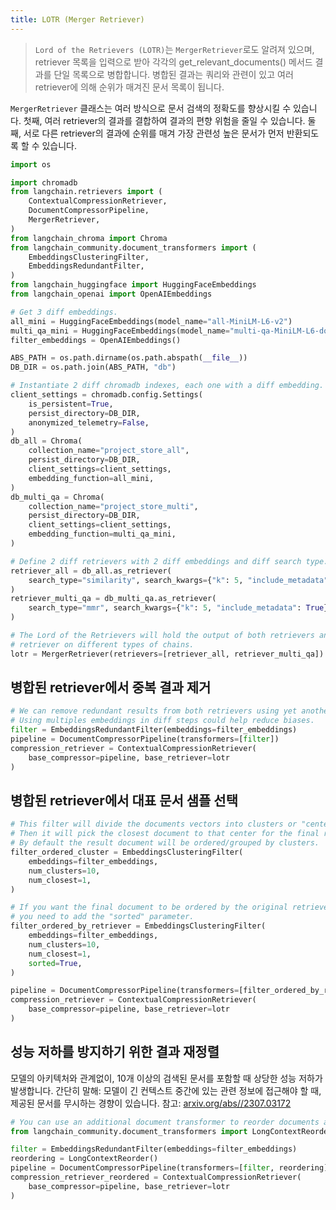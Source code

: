 ```yaml
---
title: LOTR (Merger Retriever)
---
```


>`Lord of the Retrievers (LOTR)`는 `MergerRetriever`로도 알려져 있으며, retriever 목록을 입력으로 받아 각각의 get_relevant_documents() 메서드 결과를 단일 목록으로 병합합니다. 병합된 결과는 쿼리와 관련이 있고 여러 retriever에 의해 순위가 매겨진 문서 목록이 됩니다.

`MergerRetriever` 클래스는 여러 방식으로 문서 검색의 정확도를 향상시킬 수 있습니다. 첫째, 여러 retriever의 결과를 결합하여 결과의 편향 위험을 줄일 수 있습니다. 둘째, 서로 다른 retriever의 결과에 순위를 매겨 가장 관련성 높은 문서가 먼저 반환되도록 할 수 있습니다.

```python
import os

import chromadb
from langchain.retrievers import (
    ContextualCompressionRetriever,
    DocumentCompressorPipeline,
    MergerRetriever,
)
from langchain_chroma import Chroma
from langchain_community.document_transformers import (
    EmbeddingsClusteringFilter,
    EmbeddingsRedundantFilter,
)
from langchain_huggingface import HuggingFaceEmbeddings
from langchain_openai import OpenAIEmbeddings

# Get 3 diff embeddings.
all_mini = HuggingFaceEmbeddings(model_name="all-MiniLM-L6-v2")
multi_qa_mini = HuggingFaceEmbeddings(model_name="multi-qa-MiniLM-L6-dot-v1")
filter_embeddings = OpenAIEmbeddings()

ABS_PATH = os.path.dirname(os.path.abspath(__file__))
DB_DIR = os.path.join(ABS_PATH, "db")

# Instantiate 2 diff chromadb indexes, each one with a diff embedding.
client_settings = chromadb.config.Settings(
    is_persistent=True,
    persist_directory=DB_DIR,
    anonymized_telemetry=False,
)
db_all = Chroma(
    collection_name="project_store_all",
    persist_directory=DB_DIR,
    client_settings=client_settings,
    embedding_function=all_mini,
)
db_multi_qa = Chroma(
    collection_name="project_store_multi",
    persist_directory=DB_DIR,
    client_settings=client_settings,
    embedding_function=multi_qa_mini,
)

# Define 2 diff retrievers with 2 diff embeddings and diff search type.
retriever_all = db_all.as_retriever(
    search_type="similarity", search_kwargs={"k": 5, "include_metadata": True}
)
retriever_multi_qa = db_multi_qa.as_retriever(
    search_type="mmr", search_kwargs={"k": 5, "include_metadata": True}
)

# The Lord of the Retrievers will hold the output of both retrievers and can be used as any other
# retriever on different types of chains.
lotr = MergerRetriever(retrievers=[retriever_all, retriever_multi_qa])
```

## 병합된 retriever에서 중복 결과 제거

```python
# We can remove redundant results from both retrievers using yet another embedding.
# Using multiples embeddings in diff steps could help reduce biases.
filter = EmbeddingsRedundantFilter(embeddings=filter_embeddings)
pipeline = DocumentCompressorPipeline(transformers=[filter])
compression_retriever = ContextualCompressionRetriever(
    base_compressor=pipeline, base_retriever=lotr
)
```

## 병합된 retriever에서 대표 문서 샘플 선택

```python
# This filter will divide the documents vectors into clusters or "centers" of meaning.
# Then it will pick the closest document to that center for the final results.
# By default the result document will be ordered/grouped by clusters.
filter_ordered_cluster = EmbeddingsClusteringFilter(
    embeddings=filter_embeddings,
    num_clusters=10,
    num_closest=1,
)

# If you want the final document to be ordered by the original retriever scores
# you need to add the "sorted" parameter.
filter_ordered_by_retriever = EmbeddingsClusteringFilter(
    embeddings=filter_embeddings,
    num_clusters=10,
    num_closest=1,
    sorted=True,
)

pipeline = DocumentCompressorPipeline(transformers=[filter_ordered_by_retriever])
compression_retriever = ContextualCompressionRetriever(
    base_compressor=pipeline, base_retriever=lotr
)
```

## 성능 저하를 방지하기 위한 결과 재정렬

모델의 아키텍처와 관계없이, 10개 이상의 검색된 문서를 포함할 때 상당한 성능 저하가 발생합니다.
간단히 말해: 모델이 긴 컨텍스트 중간에 있는 관련 정보에 접근해야 할 때, 제공된 문서를 무시하는 경향이 있습니다.
참고: [arxiv.org/abs//2307.03172](https://arxiv.org/abs//2307.03172)

```python
# You can use an additional document transformer to reorder documents after removing redundancy.
from langchain_community.document_transformers import LongContextReorder

filter = EmbeddingsRedundantFilter(embeddings=filter_embeddings)
reordering = LongContextReorder()
pipeline = DocumentCompressorPipeline(transformers=[filter, reordering])
compression_retriever_reordered = ContextualCompressionRetriever(
    base_compressor=pipeline, base_retriever=lotr
)
```